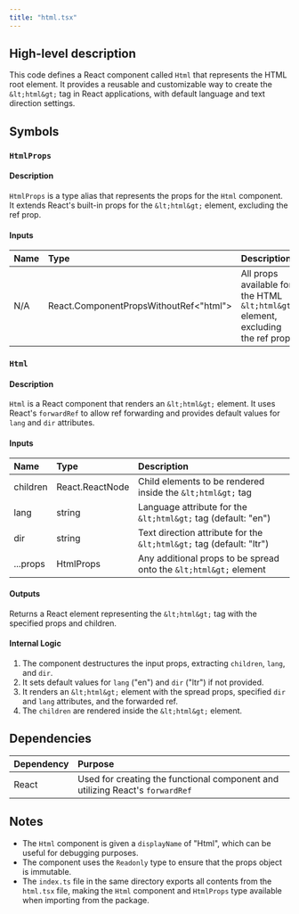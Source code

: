 ```yaml
---
title: "html.tsx"
---
```


## High-level description
This code defines a React component called `Html` that represents the HTML root element. It provides a reusable and customizable way to create the `&lt;html&gt;` tag in React applications, with default language and text direction settings.

## Symbols

### `HtmlProps`
#### Description
`HtmlProps` is a type alias that represents the props for the `Html` component. It extends React's built-in props for the `&lt;html&gt;` element, excluding the ref prop.

#### Inputs
| Name | Type | Description |
|:-----|:-----|:------------|
| N/A | React.ComponentPropsWithoutRef&lt;"html"&gt; | All props available for the HTML `&lt;html&gt;` element, excluding the ref prop |

### `Html`
#### Description
`Html` is a React component that renders an `&lt;html&gt;` element. It uses React's `forwardRef` to allow ref forwarding and provides default values for `lang` and `dir` attributes.

#### Inputs
| Name | Type | Description |
|:-----|:-----|:------------|
| children | React.ReactNode | Child elements to be rendered inside the `&lt;html&gt;` tag |
| lang | string | Language attribute for the `&lt;html&gt;` tag (default: "en") |
| dir | string | Text direction attribute for the `&lt;html&gt;` tag (default: "ltr") |
| ...props | HtmlProps | Any additional props to be spread onto the `&lt;html&gt;` element |

#### Outputs
Returns a React element representing the `&lt;html&gt;` tag with the specified props and children.

#### Internal Logic
1. The component destructures the input props, extracting `children`, `lang`, and `dir`.
2. It sets default values for `lang` ("en") and `dir` ("ltr") if not provided.
3. It renders an `&lt;html&gt;` element with the spread props, specified `dir` and `lang` attributes, and the forwarded ref.
4. The `children` are rendered inside the `&lt;html&gt;` element.

## Dependencies
| Dependency | Purpose |
|:-----------|:--------|
| React | Used for creating the functional component and utilizing React's `forwardRef` |

## Notes
- The `Html` component is given a `displayName` of "Html", which can be useful for debugging purposes.
- The component uses the `Readonly` type to ensure that the props object is immutable.
- The `index.ts` file in the same directory exports all contents from the `html.tsx` file, making the `Html` component and `HtmlProps` type available when importing from the package.